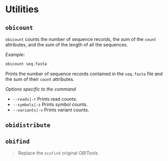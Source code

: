 # Utilities

## `obicount`

`obicount` counts the number of sequence records, the sum of the ``count`` attributes, and the sum
of the length of all the sequences.

*Example:*

``` bash        
obicount seq.fasta  
```
Prints the number of sequence records contained in the ``seq.fasta`` 
file and the sum of their ``count`` attributes.

*Options specific to the command*

-  `--reads|-r `            Prints read counts. 
-   `--symbols|-s`           Prints symbol counts. 
-   `--variants|-v`          Prints variant counts. 

## `obidistribute`

## `obifind`

> Replace the `ecofind` original *OBITools.*
